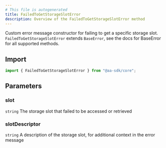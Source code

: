 ```yaml
---
# This file is autogenerated
title: FailedToGetStorageSlotError
description: Overview of the FailedToGetStorageSlotError method
---
```



Custom error message constructor for failing to get a specific storage slot.
<Note>
`FailedToGetStorageSlotError` extends `BaseError`, see the docs for BaseError for all supported methods.
</Note>

## Import

```ts
import { FailedToGetStorageSlotError } from "@aa-sdk/core";
```

## Parameters

### slot

`string`
The storage slot that failed to be accessed or retrieved

### slotDescriptor

`string`
A description of the storage slot, for additional context in the error message
